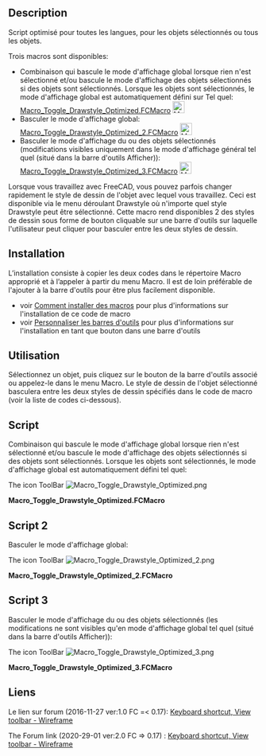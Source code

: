 <languages/>
<div class="mw-translate-fuzzy">
{{Macro/fr
|Name=Macro Toggle Drawstyle Optimized
|Description=Script optimisé pour toutes les langues et pour les objets sélectionnés ou tous les objets.<br/>Lorsque vous travaillez avec FreeCAD, vous pouvez parfois changer rapidement le style de dessin de l'objet avec lequel vous travaillez. Ceci est disponible via le menu déroulant Drawstyle où n'importe quel style Drawstyle peut être sélectionné. Cette macro rend disponibles 2 des styles de dessin sous forme de bouton cliquable sur une barre d'outils sur laquelle l'utilisateur peut cliquer pour basculer entre les deux styles de dessin.<br/>
|Author=Piffpoof , triplus	
|Version=2.0
|Date=2020-29-01
|FCVersion=0.17 and above
|Download=[https://www.freecadweb.org/wiki/images/8/8c/Macro_Toggle_Drawstyle_Optimized.png ToolBar Icon]
|SeeAlso=[[Macro_Toggle_Drawstyle/fr|Macro Toggle Drawstyle]] [[Image:Macro_Toggle_Drawstyle.png|24px]]
}}
</div>

==Description==

Script optimisé pour toutes les langues, pour les objets sélectionnés ou tous les objets.

Trois macros sont disponibles:

* Combinaison qui bascule le mode d'affichage global lorsque rien n'est sélectionné et/ou bascule le mode d'affichage des objets sélectionnés si des objets sont sélectionnés. Lorsque les objets sont sélectionnés, le mode d'affichage global est automatiquement défini sur Tel quel: [[#Script|Macro_Toggle_Drawstyle_Optimized.FCMacro]] [[File:Macro Toggle Drawstyle Optimized.png|24px]]
* Basculer le mode d'affichage global: [[#Script 2|Macro_Toggle_Drawstyle_Optimized_2.FCMacro]] [[File:Macro Toggle Drawstyle Optimized 2.png|24px]]
* Basculer le mode d'affichage du ou des objets sélectionnés (modifications visibles uniquement dans le mode d'affichage général tel quel (situé dans la barre d'outils Afficher)): [[#Script 3|Macro_Toggle_Drawstyle_Optimized_3.FCMacro]] [[File:Macro Toggle Drawstyle Optimized 3.png|24px]]

Lorsque vous travaillez avec FreeCAD, vous pouvez parfois changer rapidement le style de dessin de l'objet avec lequel vous travaillez. Ceci est disponible via le menu déroulant Drawstyle où n'importe quel style Drawstyle peut être sélectionné. Cette macro rend disponibles 2 des styles de dessin sous forme de bouton cliquable sur une barre d'outils sur laquelle l'utilisateur peut cliquer pour basculer entre les deux styles de dessin.

==Installation==

L’installation consiste à copier les deux codes dans le répertoire Macro approprié et à l’appeler à partir du menu Macro. Il est de loin préférable de l'ajouter à la barre d'outils pour être plus facilement disponible.
* voir [[How to install macros/fr|Comment installer des macros]] pour plus d'informations sur l'installation de ce code de macro
* voir [[Customize Toolbars/fr|Personnaliser les barres d'outils]] pour plus d'informations sur l'installation en tant que bouton dans une barre d'outils

== Utilisation ==
Sélectionnez un objet, puis cliquez sur le bouton de la barre d'outils associé ou appelez-le dans le menu Macro. Le style de dessin de l'objet sélectionné basculera entre les deux styles de dessin spécifiés dans le code de macro (voir la liste de codes ci-dessous).

==Script== 

Combinaison qui bascule le mode d'affichage global lorsque rien n'est sélectionné et/ou bascule le mode d'affichage des objets sélectionnés si des objets sont sélectionnés. Lorsque les objets sont sélectionnés, le mode d'affichage global est automatiquement défini tel quel:


The icon ToolBar [[File:Macro Toggle Drawstyle Optimized.png]]

'''Macro_Toggle_Drawstyle_Optimized.FCMacro'''

{{MacroCode|code=
# triplus @ 2016, 2020
# Toggle object/global display mode
# ==============================

# 0 = "As is"
# 1 = "Flat lines"
# 2 = "Shaded
# 3 = "Wireframe"
# 4 = "Points"
# 5 = "Hidden line"
# 6 = "No shading"

globalA = 0
globalB = 3

a = "Flat Lines"
b = "Shaded"
c = "Wireframe"
d = "Points"

objectA = a
objectB = c

# ==============================

from PySide import QtGui
import FreeCADGui as Gui

mw = Gui.getMainWindow()
sel = Gui.Selection.getSelectionEx()


act = {
    0: mw.findChild(QtGui.QAction, "Std_DrawStyleAsIs"),
    1: mw.findChild(QtGui.QAction, "Std_DrawStyleFlatLines"),
    2: mw.findChild(QtGui.QAction, "Std_DrawStyleShaded"),
    3: mw.findChild(QtGui.QAction, "Std_DrawStyleWireframe"),
    4: mw.findChild(QtGui.QAction, "Std_DrawStylePoints"),
    5: mw.findChild(QtGui.QAction, "Std_DrawStyleHiddenLine"),
    6: mw.findChild(QtGui.QAction, "Std_DrawStyleNoShading"),
}


default = act[0]
actionA = act[globalA]
actionB = act[globalB]


if sel:
    obj = []
    default.trigger()
    for s in sel:
        if s.Object.TypeId == "App::Link":
            if s.Object.LinkedObject not in obj:
                obj.append(s.Object.LinkedObject)
        elif s.Object not in obj:
            obj.append(s.Object)
        else:
            pass

    for o in obj:
        if o.ViewObject.DisplayMode == objectA:
            o.ViewObject.DisplayMode = objectB
        else:
            o.ViewObject.DisplayMode = objectA
else:
    if actionA.isChecked():
        actionB.trigger()
    else:
        actionA.trigger()

}}

==Script 2==

Basculer le mode d'affichage global:

The icon ToolBar [[File:Macro Toggle Drawstyle Optimized 2.png]]

'''Macro_Toggle_Drawstyle_Optimized_2.FCMacro'''

{{MacroCode|code=
# triplus @ 2016, 2020
# Toggle global display mode
# ==============================

# 0 = "As is"
# 1 = "Flat lines"
# 2 = "Shaded
# 3 = "Wireframe"
# 4 = "Points"
# 5 = "Hidden line"
# 6 = "No shading"

styleA = 0
styleB = 3

# ==============================

from PySide import QtGui
import FreeCADGui as Gui

mw = Gui.getMainWindow()


act = {
    0: mw.findChild(QtGui.QAction, "Std_DrawStyleAsIs"),
    1: mw.findChild(QtGui.QAction, "Std_DrawStyleFlatLines"),
    2: mw.findChild(QtGui.QAction, "Std_DrawStyleShaded"),
    3: mw.findChild(QtGui.QAction, "Std_DrawStyleWireframe"),
    4: mw.findChild(QtGui.QAction, "Std_DrawStylePoints"),
    5: mw.findChild(QtGui.QAction, "Std_DrawStyleHiddenLine"),
    6: mw.findChild(QtGui.QAction, "Std_DrawStyleNoShading"),
}


actionA = act[styleA]
actionB = act[styleB]


if actionA.isChecked():
    actionB.trigger()
else:
    actionA.trigger()
}}

==Script 3==

Basculer le mode d'affichage du ou des objets sélectionnés (les modifications ne sont visibles qu'en mode d'affichage global tel quel (situé dans la barre d'outils Afficher)):

The icon ToolBar [[File:Macro Toggle Drawstyle Optimized 3.png]]

'''Macro_Toggle_Drawstyle_Optimized_3.FCMacro'''

{{MacroCode|code=
# triplus @ 2016, 2020
# Toggle selected object(s) display mode
# ==============================

a = "Flat Lines"
b = "Shaded"
c = "Wireframe"
d = "Points"

styleA = a
styleB = c

# ==============================

from PySide import QtGui
import FreeCADGui as Gui

obj = []
mw = Gui.getMainWindow()
sel = Gui.Selection.getSelectionEx()
mw.findChild(QtGui.QAction, "Std_DrawStyleAsIs").trigger()


for s in sel:
    if s.Object.TypeId == "App::Link":
        if s.Object.LinkedObject not in obj:
            obj.append(s.Object.LinkedObject)
    elif s.Object not in obj:
        obj.append(s.Object)
    else:
        pass


for o in obj:
    if o.ViewObject.DisplayMode == styleA:
        o.ViewObject.DisplayMode = styleB
    else:
        o.ViewObject.DisplayMode = styleA
}}

{{clear}}

<span id="Link"></span>
==Liens==

<div class="mw-translate-fuzzy">
Le lien sur forum (2016-11-27 ver:1.0 FC =< 0.17): [https://forum.freecadweb.org/viewtopic.php?f=3&t=14336&start=40#p146239 Keyboard shortcut, View toolbar - Wireframe]
</div>

<div class="mw-translate-fuzzy">
The Forum link (2020-29-01 ver:2.0 FC => 0.17) : [https://forum.freecadweb.org/viewtopic.php?f=3&t=14336&start=50#p364692 Keyboard shortcut, View toolbar - Wireframe]
</div>